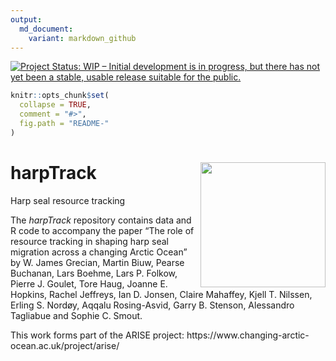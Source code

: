 ```yaml
---
output:
  md_document:
    variant: markdown_github
---
```


<!-- README.md is generated from README.Rmd. Please edit that file -->
[![Project Status: WIP – Initial development is in progress, but there has not yet been a stable, usable release suitable for the public.](https://www.repostatus.org/badges/latest/wip.svg)](https://www.repostatus.org/#wip)

```r
knitr::opts_chunk$set(
  collapse = TRUE,
  comment = "#>",
  fig.path = "README-"
)
```

# harpTrack <img src="nerc.png" align="right" height="200" />

Harp seal resource tracking

The *harpTrack* repository contains data and R code to accompany the paper "The role of resource tracking in shaping harp seal migration across a changing Arctic Ocean" by W. James Grecian, Martin Biuw, Pearse Buchanan, Lars Boehme, Lars P. Folkow, Pierre J. Goulet, Tore Haug, Joanne E. Hopkins, Rachel Jeffreys, Ian D. Jonsen, Claire Mahaffey, Kjell T. Nilssen, Erling S. Nordøy, Aqqalu Rosing-Asvid, Garry B. Stenson, Alessandro Tagliabue and Sophie C. Smout.

This work forms part of the ARISE project: https://www.changing-arctic-ocean.ac.uk/project/arise/

